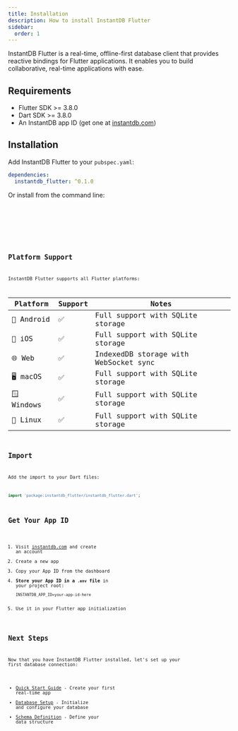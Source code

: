 ```yaml
---
title: Installation
description: How to install InstantDB Flutter
sidebar:
  order: 1
---
```



InstantDB Flutter is a real-time, offline-first database client that provides reactive bindings for Flutter applications. It enables you to build collaborative, real-time applications with ease.

## Requirements

- Flutter SDK >= 3.8.0
- Dart SDK >= 3.8.0
- An InstantDB app ID (get one at [instantdb.com](https://instantdb.com))

## Installation

Add InstantDB Flutter to your `pubspec.yaml`:

```yaml
dependencies:
  instantdb_flutter: ^0.1.0
```

Or install from the command line:

<Tabs>
  <TabItem label="Flutter">
    <Code code="flutter pub add instantdb_flutter" lang="sh" />
  </TabItem>
  <TabItem label="Dart">
    <Code code="dart pub add instantdb_flutter" lang="sh" />
  </TabItem>
</Tabs>

## Platform Support

InstantDB Flutter supports all Flutter platforms:

| Platform | Support | Notes |
|----------|---------|--------|
| 🤖 Android | ✅ | Full support with SQLite storage |
| 🍎 iOS | ✅ | Full support with SQLite storage |
| 🌐 Web | ✅ | IndexedDB storage with WebSocket sync |
| 🖥️ macOS | ✅ | Full support with SQLite storage |
| 🪟 Windows | ✅ | Full support with SQLite storage |
| 🐧 Linux | ✅ | Full support with SQLite storage |

## Import

Add the import to your Dart files:

```dart
import 'package:instantdb_flutter/instantdb_flutter.dart';
```

## Get Your App ID

1. Visit [instantdb.com](https://instantdb.com) and create an account
2. Create a new app
3. Copy your App ID from the dashboard
4. **Store your App ID in a `.env` file** in your project root:
   ```env
   INSTANTDB_APP_ID=your-app-id-here
   ```
5. Use it in your Flutter app initialization

## Next Steps

Now that you have InstantDB Flutter installed, let's set up your first database connection:

- [Quick Start Guide](../quick-start/) - Create your first real-time app
- [Database Setup](../../concepts/database/) - Initialize and configure your database
- [Schema Definition](../../concepts/schema/) - Define your data structure